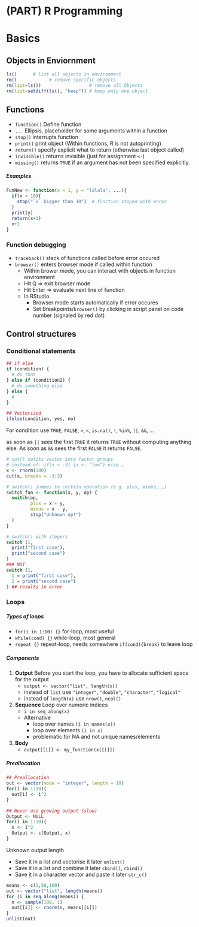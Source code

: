 # (PART) R Programming {-} 

# Basics

## Objects in Enviornment

```r
ls()      # list all objects in environment
rm()			# remove specific objects
rm(list=ls())                  # remove all Objects
rm(list=setdiff(ls(), "keep")) # keep only one object
```


## Functions

* `function()`  Define function
* `...`         Ellipsis, placeholder for some arguments within a function
* `stop()`			interrupts function
* `print()`			print object (Within functions, R is not autoprinting)
* `return()`		specify explicit what to return (otherwise last object called)
* `invisible()`	returns invisible (just for assignment `<-`)
* `missing()`		returns `TRUE` if an argument has not been specified explicitly. 

##### Examples {-}

```r
FunNew <- function(x = 1, y = "lalala", ...){
  if(x > 10){
    stop("`x` bigger than 10")  # function stoped with error
  }
  print(y)
  return(x+1)
  x+2
}
```


### Function debugging

* `traceback()` stack of functions called before error occured
* `browser()` enters browser mode if called within function
    - Within brower mode, you can interact with objects in function environment
    - Hit Q => exit browser mode
    - Hit Enter => evaluate next line of function
    - In RStudio
        + Browser mode starts automatically if error occures
        + Set Breakpoints/`browser()` by clicking in script panel on code number (signaled by red dot)


## Control structures

### Conditional statements

```r
## if else
if (condition) {
  # do that
} else if (condition2) {
  # do something else
} else {
  # 
}

## Vectorized
ifelse(condition, yes, no)
```

For condition use `TRUE`, `FALSE`, `>`, `<`, `is.na()`, `!`, `%in%`, `||`, `&&`, ...

as soon as `||` sees the first `TRUE` it returns `TRUE` without computing anything else. As soon as `&&` sees the first `FALSE` it returns `FALSE`.


```r
# cut() splits vector into factor groups
# instead of: if(x < -3) {x <- “low”} else …
x <- rnorm(100)
cut(x, breaks = -3:3)

# switch() jumpes to certain operation (e.g. plus, minus, …)
switch_fun <- function(x, y, op) {
  switch(op,
         plus = x + y,
         minus = x - y,
         stop("Unknown op!")
  )
}

# switch() with itegers
switch (1,
  print("first case"),
  print("second case")
)
### NOT
switch (1,
  1 = print("first case"),
  2 = print("second case")
) ## results in error
```


### Loops

##### Types of loops {-}

* `for(i in 1:10) {}` for-loop, most useful
* `while(cond) {}`		while-loop, most general
* `repeat {}`     		repeat-loop, needs somewhere  `if(cond){break}` to leave loop

##### Components {-}

1. **Output** Before you start the loop, you have to allocate sufficient space for the output
    - `output <- vector("list", length(x))`
    - instead of `list` use `"integer"`, `"double"`, `"character"`, `"logical"`
    - instead of `length(x)` use `nrow()`, `ncol()`
2. **Sequence** Loop over numeric indices
    - `i in seq_along(x)`
    - Alternative
        + loop over names		`(i in names(x))`
        + loop over elements	`(i in x)`
        + problematic for NA and not unique names/elements
3. **Body**
    - `output[[i]] <- my_function(x[[i]])`


##### Preallocation {-}


```r
## Preallocation
out <- vector(mode = "integer", length = 10)
for(i in 1:10){
  out[i] <- i^2
}

## Never use growing output (slow)
Output <- NULL
for(i in 1:10){
  x <- i^2
  Output <- c(Output, x)
}
```


Unknown output length

* Save it in a list and vectorise it later 		`unlist()`
* Save it in a list and combine it later 		`cbind()`, `rbind()`
* Save it in a character vector and paste it later	`str_c()`

```r
means <- c(1,50,100)
out <- vector("list", length(means))
for (i in seq_along(means)) {
  n <- sample(100, 1)
  out[[i]] <- rnorm(n, means[[i]])
}
unlist(out)

```














